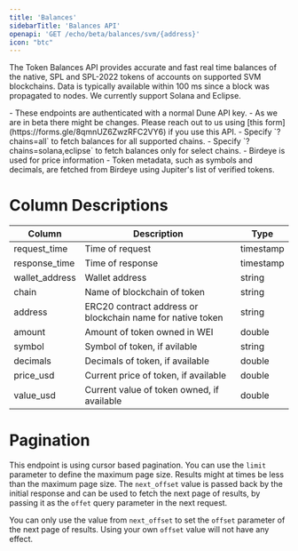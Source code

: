 ```yaml
---
title: 'Balances'
sidebarTitle: 'Balances API'
openapi: 'GET /echo/beta/balances/svm/{address}'
icon: "btc"
---
```


The Token Balances API provides accurate and fast real time balances of the native, SPL and SPL-2022 tokens of accounts on supported SVM blockchains.
Data is typically available within 100 ms since a block was propagated to nodes. We currently support Solana and Eclipse.

<Note>
  - These endpoints are authenticated with a normal Dune API key.
  - As we are in beta there might be changes. Please reach out to us using [this form](https://forms.gle/8qmnUZ6ZwzRFC2VY6) if you use this API.
  - Specify `?chains=all` to fetch balances for all supported chains.
  - Specify `?chains=solana,eclipse` to fetch balances only for select chains.
  - Birdeye is used for price information
  - Token metadata, such as symbols and decimals, are fetched from Birdeye using Jupiter's list of verified tokens.
</Note>


# Column Descriptions

| Column                          | Description                                                   | Type          |
|---------------------------------|---------------------------------------------------------------|---------------|
| request_time                    | Time of request                                               | timestamp     |
| response_time                   | Time of response                                              | timestamp     |
| wallet_address                  | Wallet address                                                | string        |
| chain                           | Name of blockchain of token                                   | string        |
| address                         | ERC20 contract address or blockchain name for native token    | string        |
| amount                          | Amount of token owned in WEI                                  | double        |
| symbol                          | Symbol of token, if avilable                                  | string        |
| decimals                        | Decimals of token, if available                               | double        |
| price_usd                       | Current price of token, if available                          | double        |
| value_usd                       | Current value of token owned, if available                    | double        |


# Pagination

This endpoint is using cursor based pagination. You can use the `limit` parameter to define the maximum page size.
Results might at times be less than the maximum page size.
The `next_offset` value is passed back by the initial response and can be used to fetch the next page of results, by passing it as the `offet` query parameter in the next request.

<Warning>You can only use the value from `next_offset` to set the `offset` parameter of the next page of results. Using your own `offset` value will not have any effect.</Warning>
